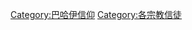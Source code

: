 {{Commons category|Bahá'í individuals}}

[[Category:巴哈伊信仰|Category:巴哈伊信仰]]
[[Category:各宗教信徒|Category:各宗教信徒]]